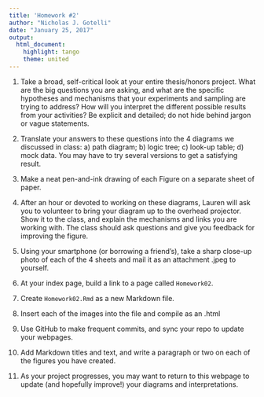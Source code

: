 ---
title: 'Homework #2'
author: "Nicholas J. Gotelli"
date: "January 25, 2017"
output: 
  html_document: 
    highlight: tango
    theme: united
---


1. Take a broad, self-critical look at your entire thesis/honors project. What are the big questions you are asking, and what are the specific hypotheses and mechanisms that your experiments and sampling are trying to address? How will you interpret the different possible results from your activities? Be explicit and detailed; do not hide behind jargon or vague statements.  

2. Translate your answers to these questions into the 4 diagrams we discussed in class: a) path diagram; b) logic tree; c) look-up table; d) mock data. You may have to try several versions to get a satisfying result.

3. Make a neat pen-and-ink drawing of each Figure on a separate sheet of paper.

4. After an hour or devoted to working on these diagrams, Lauren will ask you to volunteer to bring your diagram up to the overhead projector. Show it to the class, and explain the mechanisms and links you are working with. The class should ask questions and give you feedback for improving the figure.

5. Using your smartphone (or borrowing a friend's), take a sharp close-up photo of each of the 4 sheets and mail it as an attachment .jpeg to yourself.

6. At your index page, build a link to a page called `Homework02`.

7. Create `Homework02.Rmd` as a new Markdown file.

8. Insert each of the images into the file and compile as an .html

9. Use GitHub to make frequent commits, and sync your repo to update your webpages.

10. Add Markdown titles and text, and write a paragraph or two on each of the figures you have created.

11. As your project progresses, you may want to return to this webpage to update (and hopefully improve!) your diagrams and interpretations.
